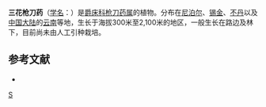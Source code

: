 {{Speciesbox
| genus = Hypoestes
| species = triflora
| authority = Roem. et Schult.
| image = Hypoestes triflora, blom, Krantzkloof NR, a.jpg
}}

'''三花枪刀药'''（[[学名|学名]]：{{lang|la|''Hypoestes triflora''}}）是[[爵床科|爵床科]][[枪刀药属|枪刀药属]]的植物。分布在[[尼泊尔|尼泊尔]]、[[锡金|锡金]]、[[不丹|不丹]]以及[[中国大陆|中国大陆]]的[[云南|云南]]等地，生长于海拔300米至2,100米的地区，一般生长在路边及林下，目前尚未由人工引种栽培。

== 参考文献 ==
<div class="references-small">
* {{cite web| url =http://www.bioinfo.cn/db05/KmzwSpecies.php?action=view&id=205| title =三花枪刀药| work =《中国高等植物数据库全库》| publisher =中国科学院微生物研究所| author =昆明植物研究所| accessdate =2009-02-21| deadurl =yes| archiveurl =https://web.archive.org/web/20160305080704/http://www.bioinfo.cn/db05/KmzwSpecies.php?action=view&id=205| archivedate =2016-03-05}}
</div>
{{Taxonbar|from=Q10866714}}

[[Category:枪刀药属|S]]